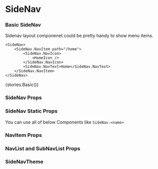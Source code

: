 
<Meta title="Layout/SideNav" component={SideNav} />

# SideNav

### Basic SideNav

Sidenav layout componenet could be pretty handy to show menu items.

```tsx
<SideNav>
    <SideNav.NavItem path="/home">
        <SideNav.NavIcon>
            <HomeIcon />
        </SideNav.NavIcon>
        <SideNav.NavText>Home</SideNav.NavText>
    </SideNav.NavItem>
</SideNav>
```

<Story name="Basic">{stories.Basic()}</Story>

### SideNav Props

<Props of={SideNav} />

### SideNav Static Props

You can use all of below Components like `SideNav.<name>`

<Props of={stories.StaticProps} />

### NavItem Props

<Props of={NavItem} />

### NavList and SubNavList Props

<Props of={NavList} />

### SideNavTheme

<Props of={stories.Theme} />
